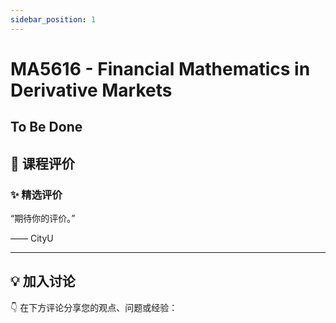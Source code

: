 ```yaml
---
sidebar_position: 1
---
```



# MA5616 - Financial Mathematics in Derivative Markets

## To Be Done

## **💬 课程评价**

### ✨ **精选评价**
<div className={commentStyles.commentBox}>
    <p className={commentStyles.commentText}>
        “期待你的评价。”
    </p>
    <p className={commentStyles.commentAuthor}>—— CityU</p>
</div>

---

## **💡 加入讨论**

👇 在下方评论分享您的观点、问题或经验：
<Utterances />
